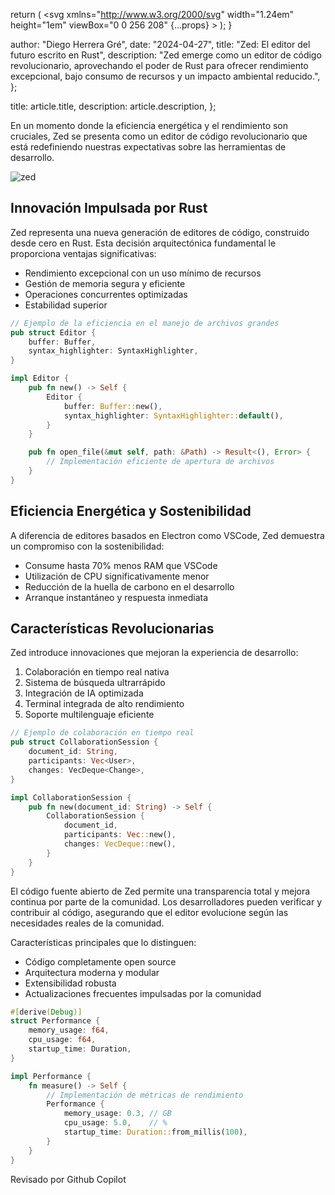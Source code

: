 
  return (
    <svg
      xmlns="http://www.w3.org/2000/svg"
      width="1.24em"
      height="1em"
      viewBox="0 0 256 208"
      {...props}
    >
      <path d="M205.28 31.36c14.096 14.88 20.016 35.2 22.512 63.68c6.626 0 12.805 1.47 16.976 7.152l7.792 10.56A17.55 17.55 0 0 1 256 123.2v28.688c-.008 3.704-1.843 7.315-4.832 9.504C215.885 187.222 172.35 208 128 208c-49.066 0-98.19-28.273-123.168-46.608c-2.989-2.189-4.825-5.8-4.832-9.504V123.2c0-3.776 1.2-7.424 3.424-10.464l7.792-10.544c4.173-5.657 10.38-7.152 16.992-7.152c2.496-28.48 8.4-48.8 22.512-63.68C77.331 3.165 112.567.06 127.552 0H128c14.72 0 50.4 2.88 77.28 31.36m-77.264 47.376c-3.04 0-6.544.176-10.272.544c-1.312 4.896-3.248 9.312-6.08 12.128c-11.2 11.2-24.704 12.928-31.936 12.928c-6.802 0-13.927-1.42-19.744-5.088c-5.502 1.808-10.786 4.415-11.136 10.912c-.586 12.28-.637 24.55-.688 36.824c-.026 6.16-.05 12.322-.144 18.488c.024 3.579 2.182 6.903 5.44 8.384C79.936 185.92 104.976 192 128.016 192c23.008 0 48.048-6.08 74.512-18.144c3.258-1.48 5.415-4.805 5.44-8.384c.317-18.418.062-36.912-.816-55.312h.016c-.342-6.534-5.648-9.098-11.168-10.912c-5.82 3.652-12.927 5.088-19.728 5.088c-7.232 0-20.72-1.728-31.936-12.928c-2.832-2.816-4.768-7.232-6.08-12.128a106 106 0 0 0-10.24-.544m-26.941 43.93c5.748 0 10.408 4.66 10.408 10.409v19.183c0 5.749-4.66 10.409-10.408 10.409s-10.408-4.66-10.408-10.409v-19.183c0-5.748 4.66-10.408 10.408-10.408m53.333 0c5.749 0 10.409 4.66 10.409 10.409v19.183c0 5.749-4.66 10.409-10.409 10.409c-5.748 0-10.408-4.66-10.408-10.409v-19.183c0-5.748 4.66-10.408 10.408-10.408M81.44 28.32c-11.2 1.12-20.64 4.8-25.44 9.92c-10.4 11.36-8.16 40.16-2.24 46.24c4.32 4.32 12.48 7.2 21.28 7.2c6.72 0 19.52-1.44 30.08-12.16c4.64-4.48 7.52-15.68 7.2-27.04c-.32-9.12-2.88-16.64-6.72-19.84c-4.16-3.68-13.6-5.28-24.16-4.32m68.96 4.32c-3.84 3.2-6.4 10.72-6.72 19.84c-.32 11.36 2.56 22.56 7.2 27.04c10.56 10.72 23.36 12.16 30.08 12.16c8.8 0 16.96-2.88 21.28-7.2c5.92-6.08 8.16-34.88-2.24-46.24c-4.8-5.12-14.24-8.8-25.44-9.92c-10.56-.96-20 .64-24.16 4.32M128 56c-2.56 0-5.6.16-8.96.48c.32 1.76.48 3.68.64 5.76c0 1.44 0 2.88-.16 4.48c3.2-.32 5.92-.32 8.48-.32s5.28 0 8.48.32c-.16-1.6-.16-3.04-.16-4.48c.16-2.08.32-4 .64-5.76c-3.36-.32-6.4-.48-8.96-.48"></path>
    </svg>
  );
}

  author: "Diego Herrera Gré",
  date: "2024-04-27",
  title: "Zed: El editor del futuro escrito en Rust",
  description:
    "Zed emerge como un editor de código revolucionario, aprovechando el poder de Rust para ofrecer rendimiento excepcional, bajo consumo de recursos y un impacto ambiental reducido.",
};

  title: article.title,
  description: article.description,
};

En un momento donde la eficiencia energética y el rendimiento son cruciales, Zed se presenta como un editor de código revolucionario que está redefiniendo nuestras expectativas sobre las herramientas de desarrollo.

<Image src={zed} alt="zed" quality={100} loading="lazy" />

## Innovación Impulsada por Rust

Zed representa una nueva generación de editores de código, construido desde cero en Rust. Esta decisión arquitectónica fundamental le proporciona ventajas significativas:

- Rendimiento excepcional con un uso mínimo de recursos
- Gestión de memoria segura y eficiente
- Operaciones concurrentes optimizadas
- Estabilidad superior

```rust
// Ejemplo de la eficiencia en el manejo de archivos grandes
pub struct Editor {
    buffer: Buffer,
    syntax_highlighter: SyntaxHighlighter,
}

impl Editor {
    pub fn new() -> Self {
        Editor {
            buffer: Buffer::new(),
            syntax_highlighter: SyntaxHighlighter::default(),
        }
    }

    pub fn open_file(&mut self, path: &Path) -> Result<(), Error> {
        // Implementación eficiente de apertura de archivos
    }
}
```

## Eficiencia Energética y Sostenibilidad

A diferencia de editores basados en Electron como VSCode, Zed demuestra un compromiso con la sostenibilidad:

- Consume hasta 70% menos RAM que VSCode
- Utilización de CPU significativamente menor
- Reducción de la huella de carbono en el desarrollo
- Arranque instantáneo y respuesta inmediata

## Características Revolucionarias

Zed introduce innovaciones que mejoran la experiencia de desarrollo:

1. Colaboración en tiempo real nativa
2. Sistema de búsqueda ultrarrápido
3. Integración de IA optimizada
4. Terminal integrada de alto rendimiento
5. Soporte multilenguaje eficiente

```rust
// Ejemplo de colaboración en tiempo real
pub struct CollaborationSession {
    document_id: String,
    participants: Vec<User>,
    changes: VecDeque<Change>,
}

impl CollaborationSession {
    pub fn new(document_id: String) -> Self {
        CollaborationSession {
            document_id,
            participants: Vec::new(),
            changes: VecDeque::new(),
        }
    }
}
```

El código fuente abierto de Zed permite una transparencia total y mejora continua por parte de la comunidad. Los desarrolladores pueden verificar y contribuir al código, asegurando que el editor evolucione según las necesidades reales de la comunidad.

Características principales que lo distinguen:

- Código completamente open source
- Arquitectura moderna y modular
- Extensibilidad robusta
- Actualizaciones frecuentes impulsadas por la comunidad

```rust
#[derive(Debug)]
struct Performance {
    memory_usage: f64,
    cpu_usage: f64,
    startup_time: Duration,
}

impl Performance {
    fn measure() -> Self {
        // Implementación de métricas de rendimiento
        Performance {
            memory_usage: 0.3, // GB
            cpu_usage: 5.0,    // %
            startup_time: Duration::from_millis(100),
        }
    }
}
```

<div className="flex items-center gap-2 rounded-lg bg-gray-100 px-6 py-4 dark:bg-gray-800">
  <span className="text-sm font-medium text-gray-700 dark:text-gray-300">
    Revisado por Github Copilot
  </span>
  <LogosGithubCopilot
    width="32"
    height="32"
    alt="logo copilot"
    className="color-inverse text-black dark:invert"
  />
</div>
